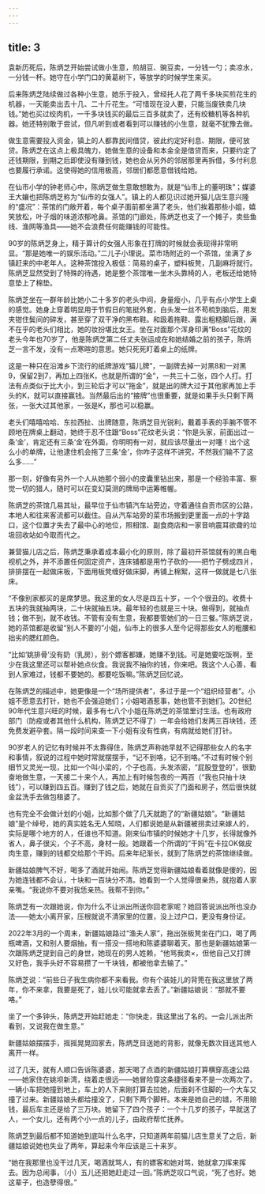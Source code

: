 ```yaml
---
---
---
```

title: 3
---





袁新历死后，陈炳芝开始尝试做小生意，煎胡豆、豌豆卖，一分钱一勺；卖凉水，一分钱一杯。她守在小学门口的黄葛树下，等放学的时候学生来买。

后来陈炳芝陆续做过各种小生意，她乐于投入，曾经托人花了两千多块买煎花生的机器，一天能卖出去十几、二十斤花生。“可惜现在没人要，只能当废铁卖几块钱。”她也买过绞肉机，一千多块钱买的最后三百多就卖了，还有绞糖机等各种机器。她还特别敢于尝试，但凡听到或者看到可以赚钱的小生意，就毫不犹豫去做。

做生意需要投入资金，镇上的人都靠民间借贷，彼此约定好利息、期限，便可放贷。陈炳芝在这点上极具魄力，她做生意的设备和本金全是借贷而来，只要约定了还钱期限，到期之后即使没有赚到钱，她也会从另外的邻居那里再拆借，多付利息也要履行承诺。这使得她的信用极高，邻居们都愿意借钱给她。

在仙市小学的钟老师心中，陈炳芝做生意敢想敢为，就是“仙市上的董明珠”；媒婆王大孃也把陈炳芝称为“仙市的女强人”。镇上的人都见识过她开猫儿店生意兴隆的“盛况”：茶馆的门敞开着，每个桌子面前都坐满了老头，他们挨着那些小姐，嬉笑放松，叶子烟的味道浓郁呛鼻。茶馆的门廊处，陈炳芝也支了一个摊子，卖些鱼线、渔网等渔具——她不会浪费任何能赚钱的可能性。

90岁的陈炳芝身上，精于算计的女强人形象在打牌的时候就会表现得非常明显。“那是她唯一的娱乐活动。”二儿子小理说。菜市场附近的一个茶馆，坐满了乡镇赶来的中老年人。这种茶馆投入极低：简易的桌子，塑料板凳，几副麻将就行。陈炳芝显然受到了特殊的待遇，她是整个茶馆唯一坐木头靠椅的人，老板还给她特意垫上了棉垫。

陈炳芝坐在一群年龄比她小二十多岁的老头中间，身量瘦小，几乎有点小学生上桌的感觉。她身上穿着明显用于节假日的笔挺外套，白头发一丝不苟梳到脑后，用发夹钳住鬓间的碎发，甚至穿了双干净的黑布鞋。和趿着拖鞋、露出粗糙脚后跟，满不在乎的老头们相比，她的妆扮堪比女王。坐在对面那个浑身印满“Boss”花纹的老头今年也70岁了，他是陈炳芝第二任丈夫张运成在和她结婚之前的孩子，陈炳芝一言不发，没有一点寒暄的意思。她只死死盯着桌上的纸牌。

这是一种只在沿滩乡下流行的纸牌游戏“猫儿牌”，一副牌去掉一对黑8和一对黑9，保留2到7，再加上四张K，也就是所谓的“金”，一共三十二张，四个人打。打法有点类似于比大小，到三轮后才可以“拖金”，就是出的牌大过于其他家再加上手头的K，就可以直接赢钱。当然最后出的“接牌”也很重要，就是如果手头只剩下两张，一张大过其他家，一张是K，那也可以稳赢。

老头们嘻嘻哈哈、东拉西扯、出牌随意，陈炳芝目光锐利，戴着手表的手腕不管不顾地在牌桌上翻动，她终于忍不住跟“Boss”花纹老头说：“你是头家，前面出过一条‘金’，肯定还有三条‘金’在外面，你明明有一对，就应该尽量出一对噻！出个这么小的单牌，让他逮住机会拖了三条‘金’，你咋子这样不讲究，不然我们输不了这么多……”

那一刻，好像有另外一个人从她那个弱小的皮囊里钻出来，那是一个经验丰富、察觉一切的猎人，随时可以在变幻莫测的牌局中运筹帷幄。

陈炳芝的茶馆几易其址，最早位于仙市镇汽车站旁边，守着通往自贡市区的公路，本地人和往来客流都可以截住。自从汽车站旁的菜市场搬到更里面一点的十字路口，这个位置才失去了最中心的地位，照相馆、副食商店和一家音响震耳欲聋的垃圾回收站如今取而代之。

兼营猫儿店之后，陈炳芝秉承着成本最小化的原则，除了最初开茶馆就有的黑白电视机之外，并不添置任何固定资产，连床铺都是用竹子砍的——把竹子劈成四爿，排排摆在一起做床板，下面用板凳缠好做床脚，再铺上棉絮，这样一做就是七八张床。

“不像别家都买的是席梦思。我这里的女人尽是四五十岁，一个个很丑的。收费十五块的我就抽两块，二十块就抽五块。最年轻的也就是三十块。做得到，就抽点钱；做不到，就不收钱。不管有没有生意，我都要管她们的一日三餐。”陈炳芝说，她的茶馆都是收留“别人不要的”小姐，仙市上的很多人至今记得那些女人的粗腰和拙劣的腮红颜色。

“比如‘姚排骨’没有奶（乳房），别个嫖客都嫌，她赚不到钱。可是她要吃饭啊，至少在我这里还可以帮补她点伙食。我说我不抽你的钱，你来吧。我这个人心善，看到人家难过，钱都不要她的。都要吃饭嘛。”陈炳芝回忆说。

在陈炳芝的描述中，她更像是一个“场所提供者”，多过于是一个“组织经营者”。小姐不愿意去打针，她也不会强迫她们；小姐喝酒惹事，她也管不到她们。20世纪90年代生意兴旺的时候，最多有七八个小姐在陈炳芝的茶馆里讨生活。也有政府部门（防疫或者其他什么机构，陈炳芝记不得了）一年会给她们发两三百块钱，还免费发避孕套。隔一段时间来查一下小姐有没有性病，有病就给她们打针。

90岁老人的记忆有时候并不太靠得住，陈炳芝声称她早就不记得那些女人的名字和事情，叙说的过程中她时常就摆摆手，“记不到咯，记不到咯。”不过有时候个别细节又灵光一现，比如一个叫小梁的，个子也高，头发浓密，“屁股登登的”，很勤奋地做生意，一天接二十来个人，再加上有时候包夜的一两百（“我也只抽十块钱”），可以赚到四五百。赚到了钱之后，她就在自贡买了门面和房子，然后很快就金盆洗手去做包租婆了。

也有完全不会做计划的小姐，比如那个做了几天就跑了的“新疆姑娘”。“新疆姑娘”是个绰号，她的真实姓名无人知晓，人们都说她是从新疆被拐卖过来嫁人的，实际是哪个地方的人，任谁也不知道。刚来仙市镇的时候她才十几岁，长得就像外省人，鼻子很尖，个子不高，身材一般。她跟着一个所谓的“干妈”在卡拉OK做皮肉生意，赚到的钱都交给那个干妈。后来年纪渐长，就到了陈炳芝的茶馆继续做。

新疆姑娘脾气不好，喝多了酒就开始闹。陈炳芝觉得新疆姑娘看着就像是傻的，因为她连钱都不会认，十块和一百块分不清。她看到一个人觉得很亲热，就抱着人家亲嘴。“我说你不要对我恁亲热。我帮不到你。”

陈炳芝有一次跟她说，你为什么不让派出所送你回老家呢？她回答说派出所也没办法——她太小离开家，压根就说不清家里的位置，没上过户口，更没有身份证。

2022年3月的一个周末，新疆姑娘路过“渔夫人家”，拖出张板凳坐在门口，喝了两瓶啤酒，又和别人要烟抽，有一搭没一搭地和陈婆婆聊着天。那也是新疆姑娘第一次跟陈炳芝提到自己的身世，她现在的男人姓赖，“他骂我卖×，但他自己又打牌又好色，我手头好不容易攒了一千块钱，都被他拿去输了。”

陈炳芝说：“前些日子我生病你都不来看我。你有个装娃儿的背篼在我这里放了两年，你不来拿，我要是死了，娃儿伙可能就拿去丢了。”新疆姑娘说：“那就不要咯。”

坐了一个多钟头，陈炳芝开始赶她走：“你快走，我这里出了名的。一会儿派出所看到，又说我在做生意。”

新疆姑娘摆摆手，摇摇晃晃回家去，陈炳芝目送她的背影，就像无数次目送其他人离开一样。

过了几天，就有人顺口告诉陈婆婆，那天喝了点酒的新疆姑娘打算横穿高速公路——她家住在姚坝新湾，绕着走很远——她冒险穿这条捷径看来不是一次两次了。一辆小车把她撞到地上，车上的人下来刚打算去拉她，后面刹不住脚的一个大车又撞了过来。新疆姑娘头都给撞没了，只剩下两个脚杆。本来是她自己的错，不用赔钱，最后车主还是给了三万块。她留下了四个孩子：一个十几岁的孩子，早就送了人，一个女儿，还有两个小一点的儿子，由政府帮忙抚养。

陈炳芝到最后都不知道她到底叫什么名字，只知道两年前猫儿店生意关了之后，新疆姑娘说她也失业了两年，算起来今年应该是三十来岁。

“她在我那里也没干过几天，喝酒就骂人，有的嫖客和她对骂，她就拿刀挥来挥去。因为总闹事，（小）五儿还把她赶走过一回。”陈炳芝叹口气说，“死了也好。她这辈子，也造孽得很。”